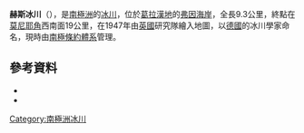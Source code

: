 {{coord|67|13|S|65|5|W|source:GNIS|display=title}}

'''赫斯冰川'''（{{lang-de|Hess-Gletscher}}），是[[南極洲|南極洲]]的[[冰川|冰川]]，位於[[葛拉漢地|葛拉漢地]]的[[弗因海岸|弗因海岸]]，全長9.3公里，終點在[[莫尼耶角|莫尼耶角]]西南面19公里，在1947年由[[英國|英國]]研究隊繪入地圖，以[[德國|德國]]的冰川學家命名，現時由[[南極條約體系|南極條約體系]]管理。

==參考資料==
*{{cite gnis | type = antarid | id = 6735| name = Hess Glacier | accessdate = 2012-06-15}}
*{{usgs-gazetteer|id=6735}}

{{DEFAULTSORT:Hess Glacier}}
[[Category:南極洲冰川|Category:南極洲冰川]]


{{FoynCoast-geo-stub}}